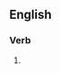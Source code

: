 ==English==

===Verb===
{{head|en|present participle}}

# {{present participle of|misconfigure|lang=en|nocat=1}}
